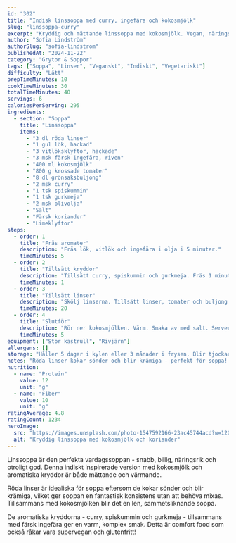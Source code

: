 ```yaml
---
id: "302"
title: "Indisk linssoppa med curry, ingefära och kokosmjölk"
slug: "linssoppa-curry"
excerpt: "Kryddig och mättande linssoppa med kokosmjölk. Vegan, näringsrik och fullpackad med smak!"
author: "Sofia Lindström"
authorSlug: "sofia-lindstrom"
publishedAt: "2024-11-22"
category: "Grytor & Soppor"
tags: ["Soppa", "Linser", "Veganskt", "Indiskt", "Vegetariskt"]
difficulty: "Lätt"
prepTimeMinutes: 10
cookTimeMinutes: 30
totalTimeMinutes: 40
servings: 6
caloriesPerServing: 295
ingredients:
  - section: "Soppa"
    title: "Linssoppa"
    items:
      - "3 dl röda linser"
      - "1 gul lök, hackad"
      - "3 vitlöksklyftor, hackade"
      - "3 msk färsk ingefära, riven"
      - "400 ml kokosmjölk"
      - "800 g krossade tomater"
      - "8 dl grönsaksbuljong"
      - "2 msk curry"
      - "1 tsk spiskummin"
      - "1 tsk gurkmeja"
      - "2 msk olivolja"
      - "Salt"
      - "Färsk koriander"
      - "Limeklyftor"
steps:
  - order: 1
    title: "Fräs aromater"
    description: "Fräs lök, vitlök och ingefära i olja i 5 minuter."
    timeMinutes: 5
  - order: 2
    title: "Tillsätt kryddor"
    description: "Tillsätt curry, spiskummin och gurkmeja. Fräs 1 minut tills doftande."
    timeMinutes: 1
  - order: 3
    title: "Tillsätt linser"
    description: "Skölj linserna. Tillsätt linser, tomater och buljong. Koka i 20 minuter tills linserna mjuka."
    timeMinutes: 20
  - order: 4
    title: "Slutför"
    description: "Rör ner kokosmjölken. Värm. Smaka av med salt. Servera med koriander och lime."
    timeMinutes: 5
equipment: ["Stor kastrull", "Rivjärn"]
allergens: []
storage: "Håller 5 dagar i kylen eller 3 månader i frysen. Blir tjockare - späd med buljong."
notes: "Röda linser kokar sönder och blir krämiga - perfekt för soppa! Kokosmjölken balanserar kryddstyrkan. För extra protein: Servera med naanbröd eller ris. Toppa gärna med stekta kikärtor för crunch!"
nutrition:
  - name: "Protein"
    value: 12
    unit: "g"
  - name: "Fiber"
    value: 10
    unit: "g"
ratingAverage: 4.8
ratingCount: 1234
heroImage:
  src: "https://images.unsplash.com/photo-1547592166-23ac45744acd?w=1200&q=80"
  alt: "Kryddig linssoppa med kokosmjölk och koriander"
---
```


Linssoppa är den perfekta vardagssoppan - snabb, billig, näringsrik och otroligt god. Denna indiskt inspirerade version med kokosmjölk och aromatiska kryddor är både mättande och värmande.

Röda linser är idealiska för soppa eftersom de kokar sönder och blir krämiga, vilket ger soppan en fantastisk konsistens utan att behöva mixas. Tillsammans med kokosmjölken blir det en len, sammetsliknande soppa.

De aromatiska kryddorna - curry, spiskummin och gurkmeja - tillsammans med färsk ingefära ger en varm, komplex smak. Detta är comfort food som också råkar vara supervegan och glutenfritt!


